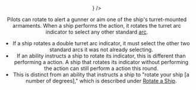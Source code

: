 <Header title="rotate" icon={<RotateArc />} />

Pilots can rotate to alert a gunner or aim one of the ship's turret-mounted
armaments. When a ship performs the <RotateArc/> action, it rotates the turret arc
indicator to select any other standard [arc](/article/Arc).

- If a ship rotates a double turret arc indicator, it must select the other two
  standard arcs it was not already selecting.
- If an ability instructs a ship to rotate its <SingleTurretArc/> indicator, this is different
  than performing a <RotateArc/> action. A ship that rotates its <SingleTurretArc/> indicator without
  performing the action can still perform a <RotateArc/> action this round.
- This is distinct from an ability that instructs a ship to "rotate your ship [a
  number of degrees]," which is described under [Rotate a Ship](/article/Roate_A_Ship).

